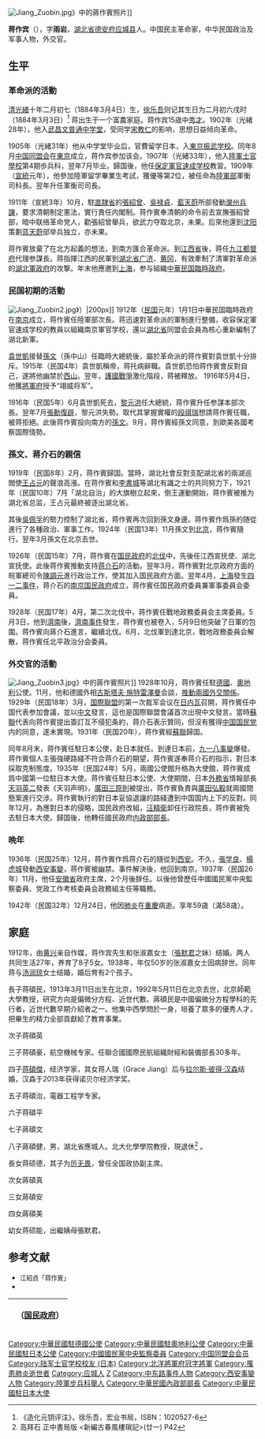 [[File:Jiang_Zuobin.jpg|thumb]]》中的蔣作賓照片]]

'''蒋作宾'''（{{bd|1884年|3月|1942年|12月24日}}），字'''雨岩'''，[[湖北省|湖北省]][[德安府|德安府]][[应城县|应城县]]人。中国民主革命家，中华民国政治及军事人物，外交官。

==生平==
=== 革命派的活動 ===
[[清|清]][[光緒|光緒]]十年二月初七（1884年3月4日）生，[[徐乐吾|徐乐吾]]则记其生日为二月初六戌时（1884年3月3日）<ref>   《造化元钥评注》，徐乐吾，宏业书局，ISBN：1020527-6    </ref> 蒋出生于一个富農家庭。蒋作宾15歳中[[秀才|秀才]]。1902年（光緒28年），他入[[武昌文普通中学堂|武昌文普通中学堂]]，受同学[[宋教仁|宋教仁]]的影响，思想日益倾向革命。

1905年（光緒31年）他从中学堂毕业后，官費留学日本，入[[東京振武学校|東京振武学校]]。同年8月[[中国同盟会|中国同盟会]]在[[東京都|東京]]成立，蒋作宾参加该会。1907年（光緒33年），他入[[陸軍士官學校_(日本)|陸軍士官學校]]第4期歩兵科，翌年7月毕业。歸国後，他任[[保定陸軍軍官学校|保定軍官速成学校]]教習。1909年（[[宣統|宣統]]元年），他參加陸軍留学畢業生考試，獲優等第2位，被任命為[[陸軍部_(清)|陸軍部]]軍衡司科長。翌年升任軍衡司司長。

1911年（宣統3年）10月，駐[[直隷省|直隷省]]的[[張紹曾|張紹曾]]、[[吳禄貞|吳禄貞]]、[[藍天蔚|藍天蔚]]所部發動[[灤州兵諫|灤州兵諫]]，要求清朝制定憲法，實行責任内閣制。蒋作賓奉清朝的命令前去宣撫張紹曾部，暗中联络革命党人，勸張紹曾舉兵，欲武力夺取北京，未果。后來他還到[[沈阳|沈阳]]策劃[[蓝天蔚|蓝天蔚]]部举兵独立，亦未果。

蒋作賓放棄了在北方起義的想法，到南方匯合革命派。到[[江西省|江西省]]後，蒋任[[九江都督府|九江都督府]]代理参謀長。蒋指揮江西的民軍到[[湖北省|湖北省]][[广济|广济]]、[[黄冈|黄冈]]，有效牽制了清軍對革命派的[[湖北軍政府|湖北軍政府]]的攻撃。年末他應邀到[[上海市|上海]]，参与組織[[中華民国臨時政府_(南京)|中華民国臨時政府]]。

=== 民国初期的活動 ===
[[File:Jiang_Zuobin2.jpg|thumb]]》）|200px]]
1912年（[[民国紀元|民国]]元年）1月1日中華民国臨時政府在[[南京市|南京]]成立，蒋作賓任陸軍部次長。蒋迅速對革命派的軍制進行整備，收容保定軍官速成学校的教員以組織南京軍官学校，還以[[湖北省_(中華民国)|湖北省]]同盟会会員為核心重新編制了湖北新軍。

[[袁世凱|袁世凱]]接替[[孫文|孫文]]（孫中山）任臨時大總統後，屬於革命派的蒋作賓對袁世凱十分排斥。1915年（民国4年）袁世凱稱帝，蒋托病辭職。袁世凱恐怕蒋作賓會反對自己，遂將他幽禁於[[西山_(北京)|西山]]。翌年，[[護國戰爭|護國戰爭]]激化階段，蒋被釋放。 1916年5月4日，他獲[[北洋將軍府|將軍府]]授予“翊威将军”。

1916年（民国5年）6月袁世凱死去，[[黎元洪|黎元洪]]任大總統，蒋作賓升任参謀本部次長。翌年7月[[張勳復辟|張勳復辟]]，黎元洪失勢。取代其掌握實權的[[段祺瑞|段祺瑞]]想請蒋作賓任職，被蒋拒絕。此後蒋作賓投向南方的[[孫文|孫文]]。9月，蒋作賓經孫文同意，到歐美各國考察国際情勢。

=== 孫文、蒋介石的親信 ===
1919年（民国8年）2月，蒋作賓歸国。當時，湖北社會反對支配湖北省的兩湖巡閲使[[王占元|王占元]]的聲浪高漲。在蒋作賓和[[李書城|李書城]]等湖北有識之士的共同努力下，1921年（民国10年）7月「湖北自治」的大旗樹立起來，倒王運動開始，蒋作賓被推为湖北省总监，王占元最終被逐出湖北省。

其後[[吳佩孚|吳佩孚]]的勢力控制了湖北省，蒋作賓再次回到孫文身邊。蒋作賓作爲孫的随從進行了各種政治、軍事工作。1924年（民国13年）11月孫文到[[北京市|北京]]，蒋作賓隨行，翌年3月孫文在北京去世。

1926年（民国15年）7月，蒋作賓在[[国民政府|国民政府]]的[[北伐|北伐]]中，先後任江西宣抚使、湖北宣抚使。此後蒋作賓推動支持[[蒋介石|蒋介石]]的活動。翌年3月，蒋作賓對北京政府方面的皖軍總司令[[陳調元|陳調元]]進行政治工作，使其加入国民政府方面。翌年4月，[[上海|上海]]發生[[四一二事件|四一二事件]]，蒋介石的[[南京国民政府|南京国民政府]]成立，蒋作賓任国民政府委員兼軍事委員会委員。

1928年（民国17年）4月，第二次北伐中，蒋作賓任戰地政務委員会主席委員。5月3日，他到[[濟南市|濟南]]後，[[濟南事件|濟南事件]]發生，蒋作賓也被卷入，5月9日他突破了日軍的包圍。蒋作賓向蔣介石進言，繼續北伐。6月，北伐軍到達北京，戰地政務委員会解散，蒋作賓任北平政治分会委員。

=== 外交官的活動 ===
[[File:Jiang_Zuobin3.jpg|thumb]]》中的蔣作賓照片]]
1928年10月，蒋作賓任駐[[德國|德國]]、[[奧地利|奧地利]]公使。11月，他和德國外相[[古斯塔夫·施特雷澤曼|古斯塔夫·施特雷澤曼]]会談，[[中德合作_(1911年－1941年)|推動兩國外交關係]]。1929年（民国18年）3月，[[国際聯盟|国際聯盟]]的第一次裁军会议在[[日内瓦|日内瓦]]召開，蒋作賓任中国代表参加會議，並以[[中文|中文]]發言，這也是国際聯盟會議首次出現中文發言。當時[[蘇聯|蘇聯]]代表向蒋作賓提出簽訂互不侵犯条約，蒋介石表示贊同，但沒有獲得[[中国国民党|中国国民党]]内的同意，遂未實現。1931年（民国20年），蒋作賓經[[蘇聯|蘇聯]]歸国。

同年8月末，蒋作賓任駐日本公使，赴日本就任。到達日本前，[[九一八事變|九一八事變]]爆發。蒋作賓個人主張強硬路綫不符合蒋介石的期望，蒋作賓遂奉蒋介石的指示，對日本採取克制態度。1935年（民国24年）5月，兩國公使館升格為大使館，蒋作賓成爲中國第一位駐日本大使。蒋作賓任駐日本公使、大使期間，日本[[日本外務省|外務省]]情報部長[[天羽英二|天羽英二]]發表《天羽声明》，[[廣田三原則|廣田三原則]]被提出，蒋作賓負責與[[廣田弘毅|廣田弘毅]]就兩國間懸案進行交涉。蒋作賓執行的對日本妥協退讓的路綫遭到中国国内上下的反對。同年12月，為應對日本的侵略，国民政府改組，[[汪精衛|汪精衛]]卸任行政院長，蒋作賓被免去駐日本大使。歸国後，他轉任國民政府[[中華民国内政部|内政部部長]]。

=== 晩年 ===
1936年（民国25年）12月，蒋作賓作爲蒋介石的隨從到[[西安市|西安]]。不久，[[張学良|張学良]]、[[楊虎城|楊虎城]]發動[[西安事變|西安事變]]，蒋作賓被幽禁。事件解決後，他回到南京。1937年（民国26年）11月，他任[[安徽省_(中華民国)|安徽省]]政府主席，2个月後辞任。以後他曾歷任中國國民黨中央監察委員、党政工作考核委員会政務組主任等職務。

1942年（民国32年）12月24日，他因[[肺炎|肺炎]]在[[重慶市|重慶]]病逝。享年59歳（滿58歳）。

==家庭==


1912年，由[[黄兴|黄兴]]亲自作媒，蒋作宾先生和张淑嘉女士（[[張默君|張默君]]之妹）结婚。两人共同生活27年，养育了8子5女。1938年，年仅50岁的张淑嘉女士因病辞世。同年蒋与[[汤润琼|汤润琼]]女士结婚，婚后育有2个孩子。

長子蒋碩民，1913年3月11日出生在北京，1992年5月11日在北京去世，北京師範大學教授，研究方向是偏微分方程、近世代數。蔣碩民是中國偏微分方程學科的先行者，近世代數早期介紹者之一。他集中西學問於一身，培養了眾多的優秀人才，把畢生的精力全部貢獻給了教育事業。

次子蒋碩英

三子蒋碩豪，航空機械专家。任聯合國國際民航組織財經和裝備部長30多年。

四子[[蒋碩傑|蒋碩傑]]，经济学家，其女蒋人瑞（Grace Jiang）后与[[拉尔斯·彼得·汉森|拉尔斯·彼得·汉森]]结婚，汉森于2013年获得诺贝尔经济学奖。

五子蒋碩治，電器工程学专家。

六子蒋碩平

七子蔣碩文

八子蔣碩健，男，湖北省應城人。北大化學學院教授，現退休<ref>高拜石 正中書局版 <新編古春風樓瑣記>(廿一) P42</ref> 。

長女蒋硕德，其子为[[厉无畏|厉无畏]]，曾任全国政协副主席。

次女蔣碩真

三女蔣碩安

四女蔣碩美

幼女蒋硕能，出繼姨母張默君。

== 参考文献 ==

{{Reflist|3}}
{{commonscat|Jiang Zuobin}}
* <span style="font-size:90%;">江紹貞「蒋作賓」{{Cite book|author = [[中国社会科学院|中国社会科学院]]近代史研究所|title = 民国人物傳 第7卷|year = 1993|publisher = [[中華書局|中華書局]]|isbn = 7-101-01052-0}}</span>
* <span style="font-size:90%;">{{Cite book|author = 劉寿林等 編|title = 民国職官年表|year = 1995|publisher = [[中華書局|中華書局]]|isbn = 7-101-01320-1}}</span>

{| class="wikitable" style="margin:0 auto"
|- 
!　{{CHN1928}}（[[国民政府|国民政府]]）
{{先代次代|[[中華民国内政部|内政部長]]|<small>1935年12月 - 1937年11月</small>|[[陶履謙|陶履謙]]|[[何鍵|何鍵]]}}
{{先代次代|[[安徽省_(中華民国)|安徽省]]政府主席|<small>1937年11月 - 1938年1月</small>|[[劉尚清|劉尚清]]|[[李宗仁|李宗仁]]}}
|}
{{中華民國內政部部長}}
{{安徽行政长官|ROC}}

{{DEFAULTSORT:Jiang蒋}}
[[Category:中華民國駐德國公使|Category:中華民國駐德國公使]]
[[Category:中華民國駐奧地利公使|Category:中華民國駐奧地利公使]]
[[Category:中華民國駐日本公使|Category:中華民國駐日本公使]]
[[Category:中國國民黨中央監察委員|Category:中國國民黨中央監察委員]]
[[Category:中国同盟会会员|Category:中国同盟会会员]]
[[Category:陆军士官学校校友_(日本)|Category:陆军士官学校校友 (日本)]]
[[Category:北洋將軍府冠字將軍|Category:北洋將軍府冠字將軍]]
[[Category:罹患肺炎逝世者|Category:罹患肺炎逝世者]]
[[Category:应城人|Category:应城人]]
[[Category:蔣姓|Z]]
[[Category:中东路事件人物|Category:中东路事件人物]]
[[Category:西安事變人物|Category:西安事變人物]]
[[Category:陸軍步兵科舉人|Category:陸軍步兵科舉人]]
[[Category:中華民國內政部部長|Category:中華民國內政部部長]]
[[Category:中華民國駐日本大使|Category:中華民國駐日本大使]]
